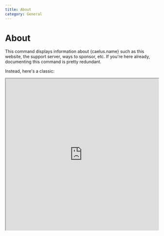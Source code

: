 ```yaml
---
title: About
category: General
---
```



# About

This command displays information about {caelus.name} such as this website, the support server, ways to sponsor, etc. If you're here already, documenting this command is pretty redundant.

Instead, here's a classic:

<iframe
	allow="accelerometer; autoplay; clipboard-write; encrypted-media; gyroscope; picture-in-picture; web-share"
	allowFullScreen
	height="500"
	sandbox="allow-popups allow-presentation allow-same-origin allow-scripts"
	src="https://youtube.com/embed/BB1cIomr-Bc"
	title="YouTube video player"
	width="100%"
/>
